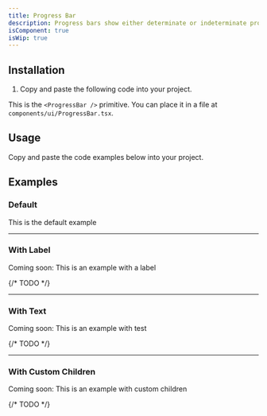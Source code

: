 ```yaml
---
title: Progress Bar
description: Progress bars show either determinate or indeterminate progress of an operation over time.
isComponent: true
isWip: true
---
```


## Installation

1. Copy and paste the following code into your project.

This is the `<ProgressBar />` primitive. You can place it in a file at `components/ui/ProgressBar.tsx`.

## Usage

Copy and paste the code examples below into your project.

<ComponentSource src="../../packages/ui/src/ProgressBar.tsx" />

## Examples

### Default

This is the default example

<ComponentExample src="/components/examples/progressBar/default.tsx">
  <ProgressBarDefault />
</ComponentExample>

---

### With Label

Coming soon: This is an example with a label

{/* TODO */}

---

### With Text

Coming soon: This is an example with test

{/* TODO */}

---

### With Custom Children

Coming soon: This is an example with custom children

{/* TODO */}

